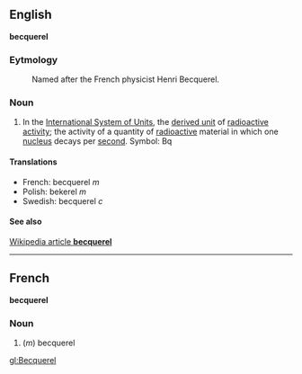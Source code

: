 ==English==
'''becquerel'''

===Eytmology===

:Named after the French physicist Henri Becquerel.

===Noun===

#In the [[International System of Units]], the [[derived unit]] of [[radioactive activity]]; the activity of a quantity of [[radioactive]] material in which one [[nucleus]] decays per [[second]].  Symbol: Bq

====Translations====

*French: becquerel ''m''
*Polish: bekerel ''m''
*Swedish: becquerel ''c''

====See also====
[[w:becquerel|Wikipedia article '''becquerel''']]

----

==French==
'''becquerel'''

===Noun===

#(''m'') becquerel

[[gl:Becquerel]]